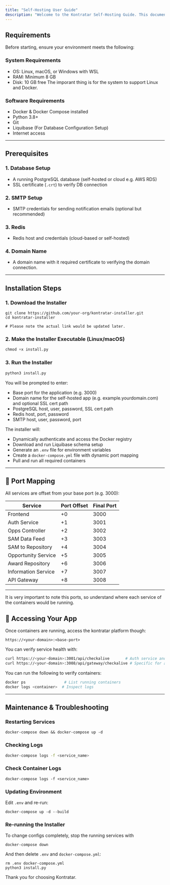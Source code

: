 ```yaml
---
title: "Self-Hosting User Guide"
description: "Welcome to the Kontratar Self-Hosting Guide. This documentation is designed to walk you through setting up your own private instance of the Kontratar platform. It covers prerequisites, environment configuration, security, installation, and deployment."
---
```


## Requirements

Before starting, ensure your environment meets the following:

### System Requirements

- OS: Linux, macOS, or Windows with WSL
- RAM: Minimum 8 GB
- Disk: 10 GB free
  The imporant thing is for the system to support Linux and Docker.

### Software Requirements

- Docker & Docker Compose installed
- Python 3.8\+
- Git
- Liquibase (For Database Configuration Setup)
- Internet access

---

## Prerequisites

### 1. Database Setup

- A running PostgreSQL database (self-hosted or cloud e.g. AWS RDS)
- SSL certificate (`.crt`) to verify DB connection

### 2. SMTP Setup

- SMTP credentials for sending notification emails (optional but recommended)

### 3. Redis

- Redis host and credentials (cloud-based or self-hosted)

### 4. Domain Name

- A domain name with it required certificate to verifying the domain connection.

---

## Installation Steps

### 1. Download the Installer

```
git clone https://github.com/your-org/kontratar-installer.git
cd kontratar-installer

# Please note the actual link would be updated later. 
```

### 2. Make the Installer Executable (Linux/macOS)

```python
chmod +x install.py
```

### 3. Run the Installer

```python
python3 install.py
```

You will be prompted to enter:

- Base port for the application (e.g. 3000)
- Domain name for the self-hosted app (e.g. example.yourdomain.com) and optional SSL cert path
- PostgreSQL host, user, password, SSL cert path
- Redis host, port, password
- SMTP host, user, password, port

The installer will:

- Dynamically authenticate and access the Docker registry
- Download and run Liquibase schema setup
- Generate an `.env` file for environment variables
- Create a `docker-compose.yml` file with dynamic port mapping
- Pull and run all required containers

---

## 🔄 Port Mapping

All services are offset from your base port (e.g. 3000):

| Service             | Port Offset | Final Port |
| ------------------- | ----------- | ---------- |
| Frontend            | \+0         | 3000       |
| Auth Service        | \+1         | 3001       |
| Opps Controller     | \+2         | 3002       |
| SAM Data Feed       | \+3         | 3003       |
| SAM to Repository   | \+4         | 3004       |
| Opportunity Service | \+5         | 3005       |
| Award Repository    | \+6         | 3006       |
| Information Service | \+7         | 3007       |
| API Gateway         | \+8         | 3008       |

---

It is very important to note this ports, so understand where each service of the containers would be running.

## 🔗 Accessing Your App

Once containers are running, access the kontratar platform though:

```url
https://<your-domain>:<base-port>
```

You can verify service health with:

```bash
curl https://<your-domain>:3001/api/checkalive       # Auth service and other services
curl https://<your-domain>:3008/api/gateway/checkalive # Specific for api service          
```

You can run the following to verify containers:

```bash
docker ps                 # List running containers
docker logs <container>  # Inspect logs
```

---

## Maintenance & Troubleshooting

### Restarting Services

```
docker-compose down && docker-compose up -d
```

### Checking Logs

```bash
docker-compose logs -f <service_name>
```

### Check Container Logs

```
docker-compose logs -f <service_name>
```

### Updating Environment

Edit `.env` and re-run:

```
docker-compose up -d --build
```

### Re-running the Installer

To change configs completely, stop the running services with

```
docker-compose down
```

And then delete `.env` and `docker-compose.yml`:

```
rm .env docker-compose.yml
python3 install.py
```

Thank you for choosing Kontratar.